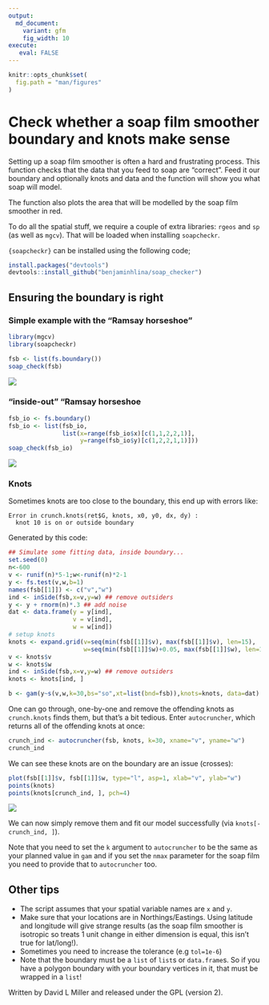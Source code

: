 ```yaml
---
output:
  md_document:
    variant: gfm
    fig_width: 10
execute:
   eval: FALSE
---
```


```r
knitr::opts_chunk$set(
  fig.path = "man/figures"
)
```


# Check whether a soap film smoother boundary and knots make sense

Setting up a soap film smoother is often a hard and frustrating process. This function checks that the data that you feed to soap are "correct". Feed it our boundary and optionally knots and data and the function will show you what soap will model.

The function also plots the area that will be modelled by the soap film smoother in red.

To do all the spatial stuff, we require a couple of extra libraries: `rgeos` and `sp` (as well as `mgcv`). That will be loaded when installing `soapcheckr`. 

`{soapcheckr}` can be installed using the following code; 

```r
install.packages("devtools")
devtools::install_github("benjaminhlina/soap_checker")
```



## Ensuring the boundary is right

### Simple example with the "Ramsay horseshoe"

```r
library(mgcv)
library(soapcheckr)

fsb <- list(fs.boundary())
soap_check(fsb)
```
![](./man/figures/ramsay-1.png)

### "inside-out" "Ramsay horseshoe

```r
fsb_io <- fs.boundary()
fsb_io <- list(fsb_io,
               list(x=range(fsb_io$x)[c(1,1,2,2,1)],
                    y=range(fsb_io$y)[c(1,2,2,1,1)]))
soap_check(fsb_io)
```
![](./man/figures/ramsay-inverse-1.png)

### Knots

Sometimes knots are too close to the boundary, this end up with errors like:

```
Error in crunch.knots(ret$G, knots, x0, y0, dx, dy) :
  knot 10 is on or outside boundary
```

Generated by this code:

```r
## Simulate some fitting data, inside boundary...
set.seed(0)
n<-600
v <- runif(n)*5-1;w<-runif(n)*2-1
y <- fs.test(v,w,b=1)
names(fsb[[1]]) <- c("v","w")
ind <- inSide(fsb,x=v,y=w) ## remove outsiders
y <- y + rnorm(n)*.3 ## add noise
dat <- data.frame(y = y[ind],
                  v = v[ind],
                  w = w[ind])
# setup knots
knots <- expand.grid(v=seq(min(fsb[[1]]$v), max(fsb[[1]]$v), len=15),
                     w=seq(min(fsb[[1]]$w)+0.05, max(fsb[[1]]$w), len=10))
v <- knots$v
w <- knots$w
ind <- inSide(fsb,x=v,y=w) ## remove outsiders
knots <- knots[ind, ]
```
```r
b <- gam(y~s(v,w,k=30,bs="so",xt=list(bnd=fsb)),knots=knots, data=dat)
```

One can go through, one-by-one and remove the offending knots as `crunch.knots` finds them, but that's a bit tedious. Enter `autocruncher`, which returns all of the offending knots at once:

```r
crunch_ind <- autocruncher(fsb, knots, k=30, xname="v", yname="w")
crunch_ind
```

We can see these knots are on the boundary are an issue (crosses):

```r
plot(fsb[[1]]$v, fsb[[1]]$w, type="l", asp=1, xlab="v", ylab="w")
points(knots)
points(knots[crunch_ind, ], pch=4)
```

![](./man/figures/plot-crunch-1.png)

We can now simply remove them and fit our model successfully (via `knots[-crunch_ind, ]`).

Note that you need to set the `k` argument to `autocruncher` to be the same as your planned value in `gam` and if you set the `nmax` parameter for the soap film you need to provide that to `autocruncher` too.

## Other tips

* The script assumes that your spatial variable names are `x` and `y`.
* Make sure that your locations are in Northings/Eastings. Using latitude and longitude will give strange results (as the soap film smoother is isotropic so treats 1 unit change in either dimension is equal, this isn't true for lat/long!).
* Sometimes you need to increase the tolerance (e.g `tol=1e-6`)
* Note that the boundary must be a `list` of `list`s or `data.frame`s. So if you have a polygon boundary with your boundary vertices in it, that must be wrapped in a `list`!


Written by David L Miller and released under the GPL (version 2).
